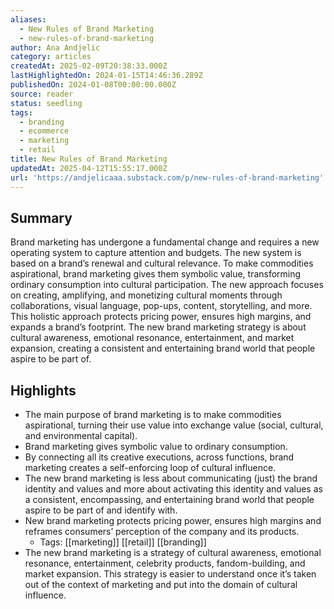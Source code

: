 ```yaml
---
aliases:
  - New Rules of Brand Marketing
  - new-rules-of-brand-marketing
author: Ana Andjelic
category: articles
createdAt: 2025-02-09T20:38:33.000Z
lastHighlightedOn: 2024-01-15T14:46:36.289Z
publishedOn: 2024-01-08T00:00:00.000Z
source: reader
status: seedling
tags:
  - branding
  - ecommerce
  - marketing
  - retail
title: New Rules of Brand Marketing
updatedAt: 2025-04-12T15:55:17.000Z
url: 'https://andjelicaaa.substack.com/p/new-rules-of-brand-marketing'
---
```

## Summary

Brand marketing has undergone a fundamental change and requires a new operating system to capture attention and budgets. The new system is based on a brand’s renewal and cultural relevance. To make commodities aspirational, brand marketing gives them symbolic value, transforming ordinary consumption into cultural participation. The new approach focuses on creating, amplifying, and monetizing cultural moments through collaborations, visual language, pop-ups, content, storytelling, and more. This holistic approach protects pricing power, ensures high margins, and expands a brand’s footprint. The new brand marketing strategy is about cultural awareness, emotional resonance, entertainment, and market expansion, creating a consistent and entertaining brand world that people aspire to be part of.

## Highlights

- The main purpose of brand marketing is to make commodities aspirational, turning their use value into exchange value (social, cultural, and environmental capital).
- Brand marketing gives symbolic value to ordinary consumption.
- By connecting all its creative executions, across functions, brand marketing creates a self-enforcing loop of cultural influence.
- The new brand marketing is less about communicating (just) the brand identity and values and more about activating this identity and values as a consistent, encompassing, and entertaining brand world that people aspire to be part of and identify with.
- New brand marketing protects pricing power, ensures high margins and reframes consumers’ perception of the company and its products.
    - Tags: [[marketing]] [[retail]] [[branding]]
- The new brand marketing is a strategy of cultural awareness, emotional resonance, entertainment, celebrity products, fandom-building, and market expansion. This strategy is easier to understand once it’s taken out of the context of marketing and put into the domain of cultural influence.
